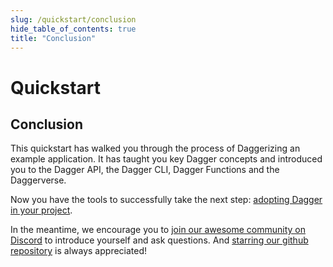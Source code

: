 ```yaml
---
slug: /quickstart/conclusion
hide_table_of_contents: true
title: "Conclusion"
---
```


# Quickstart

## Conclusion

This quickstart has walked you through the process of Daggerizing an example application. It has taught you key Dagger concepts and introduced you to the Dagger API, the Dagger CLI, Dagger Functions and the Daggerverse.

Now you have the tools to successfully take the next step: [adopting Dagger in your project](../adopting).

In the meantime, we encourage you to [join our awesome community on Discord](https://discord.gg/dagger-io) to introduce yourself and ask questions. And [starring our github repository](https://github.com/dagger/dagger) is always appreciated!
